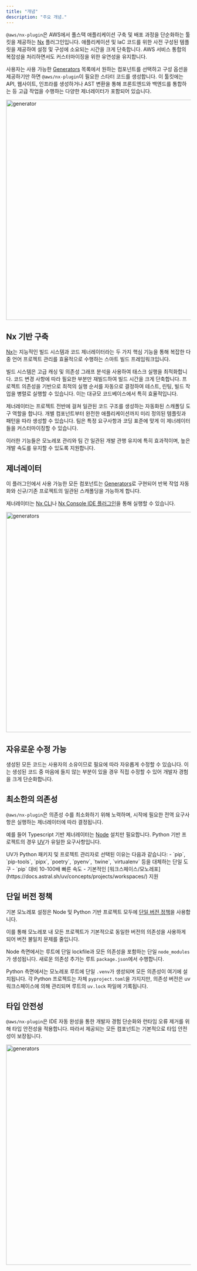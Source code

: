 ```yaml
---
title: "개념"
description: "주요 개념."
---
```





`@aws/nx-plugin`은 AWS에서 풀스택 애플리케이션 구축 및 배포 과정을 단순화하는 툴킷을 제공하는 [Nx](https://nx.dev/) 플러그인입니다. 애플리케이션 및 IaC 코드를 위한 사전 구성된 템플릿을 제공하여 설정 및 구성에 소요되는 시간을 크게 단축합니다. AWS 서비스 통합의 복잡성을 처리하면서도 커스터마이징을 위한 유연성을 유지합니다.

사용자는 사용 가능한 [Generators](#generators) 목록에서 원하는 컴포넌트를 선택하고 구성 옵션을 제공하기만 하면 `@aws/nx-plugin`이 필요한 스타터 코드를 생성합니다. 이 툴킷에는 API, 웹사이트, 인프라를 생성하거나 AST 변환을 통해 프론트엔드와 백엔드를 통합하는 등 고급 작업을 수행하는 다양한 제너레이터가 포함되어 있습니다.

<Image src={websiteGeneratorGif} alt="generator" width="800" height="600" />

## Nx 기반 구축

[Nx](https://nx.dev)는 지능적인 빌드 시스템과 코드 제너레이터라는 두 가지 핵심 기능을 통해 복잡한 다중 언어 프로젝트 관리를 효율적으로 수행하는 스마트 빌드 프레임워크입니다.

빌드 시스템은 고급 캐싱 및 의존성 그래프 분석을 사용하여 태스크 실행을 최적화합니다. 코드 변경 사항에 따라 필요한 부분만 재빌드하여 빌드 시간을 크게 단축합니다. 프로젝트 의존성을 기반으로 최적의 실행 순서를 자동으로 결정하여 테스트, 린팅, 빌드 작업을 병렬로 실행할 수 있습니다. 이는 대규모 코드베이스에서 특히 효율적입니다.

제너레이터는 프로젝트 전반에 걸쳐 일관된 코드 구조를 생성하는 자동화된 스캐폴딩 도구 역할을 합니다. 개별 컴포넌트부터 완전한 애플리케이션까지 미리 정의된 템플릿과 패턴을 따라 생성할 수 있습니다. 팀은 특정 요구사항과 코딩 표준에 맞게 이 제너레이터들을 커스터마이징할 수 있습니다.

이러한 기능들은 모노레포 관리와 팀 간 일관된 개발 관행 유지에 특히 효과적이며, 높은 개발 속도를 유지할 수 있도록 지원합니다.

## 제너레이터

이 플러그인에서 사용 가능한 모든 컴포넌트는 [Generators](https://nx.dev/features/generate-code)로 구현되어 반복 작업 자동화와 신규/기존 프로젝트의 일관된 스캐폴딩을 가능하게 합니다.

제너레이터는 [Nx CLI](https://nx.dev/features/generate-code#invoke-generators)나 [Nx Console IDE 플러그인](https://nx.dev/getting-started/editor-setup)을 통해 실행할 수 있습니다.

<Image src={generatorsJpg} alt="generators" width="800" height="600" />

## 자유로운 수정 가능

생성된 모든 코드는 사용자의 소유이므로 필요에 따라 자유롭게 수정할 수 있습니다. 이는 생성된 코드 중 마음에 들지 않는 부분이 있을 경우 직접 수정할 수 있어 개발자 경험을 크게 단순화합니다.

## 최소한의 의존성

`@aws/nx-plugin`은 의존성 수를 최소화하기 위해 노력하며, 시작에 필요한 전역 요구사항은 실행하는 제너레이터에 따라 결정됩니다.

예를 들어 Typescript 기반 제너레이터는 [Node](https://nodejs.org/en/download) 설치만 필요합니다. Python 기반 프로젝트의 경우 [UV](https://docs.astral.sh/uv/)가 유일한 요구사항입니다.

<Aside>
  UV가 Python 패키지 및 프로젝트 관리자로 선택된 이유는 다음과 같습니다:
  - `pip`, `pip-tools`, `pipx`, `poetry`, `pyenv`, `twine`, `virtualenv` 등을 대체하는 단일 도구
  - `pip` 대비 10-100배 빠른 속도
  - 기본적인 [워크스페이스/모노레포](https://docs.astral.sh/uv/concepts/projects/workspaces/) 지원
</Aside>

## 단일 버전 정책

기본 모노레포 설정은 Node 및 Python 기반 프로젝트 모두에 [단일 버전 정책](https://nx.dev/concepts/decisions/dependency-management#single-version-policy)을 사용합니다.

이를 통해 모노레포 내 모든 프로젝트가 기본적으로 동일한 버전의 의존성을 사용하게 되어 버전 불일치 문제를 줄입니다.

Node 측면에서는 루트에 단일 lockfile과 모든 의존성을 포함하는 단일 `node_modules`가 생성됩니다. 새로운 의존성 추가는 루트 `package.json`에서 수행합니다.

Python 측면에서는 모노레포 루트에 단일 `.venv`가 생성되며 모든 의존성이 여기에 설치됩니다. 각 Python 프로젝트는 자체 `pyproject.toml`을 가지지만, 의존성 버전은 uv 워크스페이스에 의해 관리되며 루트의 `uv.lock` 파일에 기록됩니다.

## 타입 안전성

`@aws/nx-plugin`은 IDE 자동 완성을 통한 개발자 경험 단순화와 런타임 오류 제거를 위해 타입 안전성을 적용합니다. 따라서 제공되는 모든 컴포넌트는 기본적으로 타입 안전성이 보장됩니다.

<Image src={typeSafetyGif} alt="generators" width="800" height="600" />